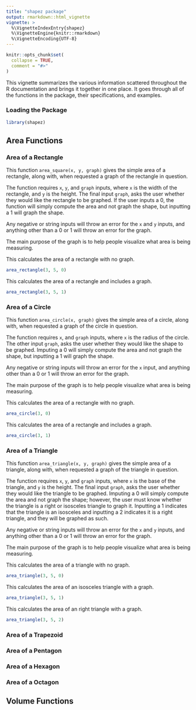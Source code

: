 ```yaml
---
title: "shapez package"
output: rmarkdown::html_vignette
vignette: >
  %\VignetteIndexEntry{shapez}
  %\VignetteEngine{knitr::rmarkdown}
  %\VignetteEncoding{UTF-8}
---
```


```r
knitr::opts_chunk$set(
  collapse = TRUE,
  comment = "#>"
)
```

This vignette summarizes the various information scattered throughout the R documentation and brings it together in one place. It goes through all of the functions in the package, their specifications, and examples.

### Loading the Package 

```r
library(shapez)
```

## Area Functions
### Area of a Rectangle

This function `area_square(x, y, graph)` gives the simple area of a rectangle, along with, when requested a graph of the rectangle in question. 

The function requires `x`, `y`, and `graph` inputs, where `x` is the width of the rectangle, and `y` is the height. The final input `graph`, asks the user whether they would like the rectangle to be graphed. If the user inputs a 0, the function will simply compute the area and not graph the shape, but inputting a 1 will graph the shape. 

Any negative or string inputs will throw an error for the `x` and `y` inputs, and anything other than a 0 or 1 will throw an error for the graph. 

The main purpose of the graph is to help people visualize what area is being measuring. 

This calculates the area of a rectangle with no graph.
```r
area_rectangle(3, 5, 0)
```

This calculates the area of a rectangle and includes a graph.
```r
area_rectangle(3, 5, 1)
```

### Area of a Circle

This function `area_circle(x, graph)` gives the simple area of a circle, along with, when requested a graph of the circle in question. 

The function requires `x`, and `graph` inputs, where `x` is the radius of the circle. The other input `graph`, asks the user whether they would like the shape to be graphed. Imputing a 0 will simply compute the area and not graph the shape, but inputting a 1 will graph the shape. 

Any negative or string inputs will throw an error for the `x` input, and anything other than a 0 or 1 will throw an error for the graph. 

The main purpose of the graph is to help people visualize what area is being measuring. 

This calculates the area of a rectangle with no graph.
```r
area_circle(3, 0)
```

This calculates the area of a rectangle and includes a graph.
```r
area_circle(3, 1)
```

### Area of a Triangle

This function `area_triangle(x, y, graph)` gives the simple area of a triangle, along with, when requested a graph of the triangle in question. 

The function requires `x`, `y`, and `graph` inputs, where `x` is the base of the triangle, and `y` is the height. The final input `graph`, asks the user whether they would like the triangle to be graphed. Imputing a 0 will simply compute the area and not graph the shape; however, the user must know whether the triangle is a right or isosceles triangle to graph it. Inputting a 1 indicates that the triangle is an isosceles and inputting a 2 indicates it is a right triangle, and they will be graphed as such. 

Any negative or string inputs will throw an error for the `x` and `y` inputs, and anything other than a 0 or 1 will throw an error for the graph. 

The main purpose of the graph is to help people visualize what area is being measuring. 

This calculates the area of a triangle with no graph.
```r
area_triangle(3, 5, 0)
```

This calculates the area of an isosceles triangle with a graph.
```r
area_triangle(3, 5, 1)
```

This calculates the area of an right triangle with a graph.
```r
area_triangle(3, 5, 2)
```

### Area of a Trapezoid

### Area of a Pentagon

### Area of a Hexagon

### Area of a Octagon

## Volume Functions


